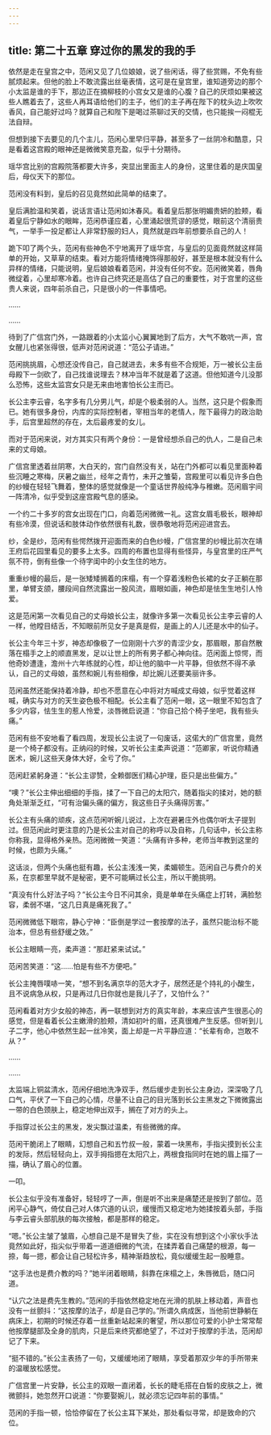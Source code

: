 ```yaml
---
---
---
```

title: 第二十五章 穿过你的黑发的我的手
---




依然是走在皇宫之中，范闲又见了几位娘娘，说了些闲话，得了些赏赐，不免有些腻烦起来。但他的脸上不敢流露出丝毫表情，这可是在皇宫里，谁知道旁边的那个小太监是谁的手下，那边正在摘柳枝的小宫女又是谁的心腹？自己的厌烦如果被这些人瞧着去了，这些人再耳语给他们的主子，他们的主子再在陛下的枕头边上吹吹香风，自己能好过吗？就算自己和陛下是喝过茶聊过天的交情，也只能挨一闷棍无法自辩。

但想到接下去要见的几个主儿，范闲心里早归平静，甚至多了一丝阴冷和酷意，只是看着这宫殿的眼神还是微微笑意充盈，似乎十分期待。

瑶华宫比别的宫殿院落都要大许多，突显出里面主人的身份，这里住着的是庆国皇后，母仪天下的那位。

范闲没有料到，皇后的召见竟然如此简单的结束了。

皇后满脸温和笑着，说话言语让范闲如沐春风。看着皇后那张明媚贵妍的脸颊，看着皇后宁静如水的眼眸，范闲恭谨应着，心里涌起很荒谬的感觉，眼前这个清丽贵气，一举手一投足都让人非常舒服的妇人，竟然就是四年前想要杀自己的人！

跪下叩了两个头，范闲有些神色不宁地离开了瑶华宫，与皇后的见面竟然就这样简单的开始，又草草的结束。看对方能将情绪掩饰得那般好，甚至是根本就没有什么异样的情绪，只能说明，皇后娘娘看着范闲，并没有任何不安。范闲微笑着，唇角微绽着，心里却寒冷着。也许自己终究还是高估了自己的重要性，对于宫里的这些贵人来说，四年前杀自己，只是很小的一件事情吧。

……

……

待到了广信宫门外，一路跟着的小太监小心翼翼地到了后方，大气不敢吭一声，宫女醒儿也紧张得很，低声对范闲说道：“范公子请进。”

范闲挑挑眉，心想还没传自己，自己就进去，未多有些不合规矩，万一被长公主岳母殿下一剑砍了，自己找谁说理去？林冲当年不就是着了这道。但他知道今儿没那么恐怖，这些太监宫女只是无来由地害怕长公主而已。

长公主李云睿，名字多有几分男儿气，却是个极柔弱的人。当然，这只是个假象而已。她有很多身份，内库的实际控制者，宰相当年的老情人，陛下最得力的政治助手，后宫里超然的存在，太后最疼爱的女儿。

而对于范闲来说，对方其实只有两个身份：一是曾经想杀自己的仇人，二是自己未来的丈母娘。

广信宫里透着丝阴寒，大白天的，宫门自然没有关，站在门外都可以看见里面种着些沉睡之寒梅，厌暑之幽兰，经年之青竹，未开之雏菊，宫殿里可以看见许多白色的纱幔在轻轻飞舞着，整体的感觉就像是一个童话世界般纯净与稚嫩。范闲眉宇间一阵清冷，似乎受到这座宫殿气息的感染。

一个约二十多岁的宫女出现在门口，向着范闲微微一礼。这宫女眉毛极长，眼神却有些冷漠，但说话和肢体动作依然很有礼数，很恭敬地将范闲迎进宫去。

纱，全是纱，范闲有些愕然拨开迎面而来的白色纱幔，广信宫里的纱幔比前次在靖王府后花园里看见的要多上太多。四周的布置也显得有些怪异，与皇宫里的庄严气氛不符，倒有些像一个待字闺中的小女生住的地方。

重重纱幔的最后，是一张矮矮搁着的床榻，有一个穿着浅粉色长裙的女子正躺在那里，单臂支颌，腰段间自然流露出一股风流，眉眼如画，神色却是怯生生地引人怜爱。

这是范闲第一次看见自己的丈母娘长公主，就像许多第一次看见长公主李云睿的人一样，他瞠目结舌，不知眼前所见女子是真是假，是画上的人儿还是水中的仙子。

长公主今年三十岁，神态却像极了一位刚刚十六岁的青涩少女，那眉眼，那自然散落在榻手之上的顺直黑发，足以让世上的所有男子都心神向往。范闲面上惊愕，而他奇妙遭逢，澹州十六年练就的心性，却让他的脑中一片平静，但依然不得不承认，自己的丈母娘，虽然和婉儿有些相像，却比婉儿还要美丽许多。

范闲虽然还能保持着冷静，却也不愿意在心中将对方喊成丈母娘，似乎觉着这样喊，确实与对方的天生姿色极不相配。长公主看了范闲一眼，这一眼里不知包含了多少内容，怯生生的惹人怜爱，淡唇微启说道：“你自己拾个椅子坐吧，我有些头痛。”

范闲有些不安地看了看四周，发现长公主说了一句废话，这偌大的广信宫里，竟然是一个椅子都没有。正纳闷的时候，又听长公主柔声说道：“范卿家，听说你精通医术，婉儿这些天身体大好，全亏了你。”

范闲赶紧躬身道：“长公主谬赞，全赖御医们精心护理，臣只是出些偏方。”

“噢？”长公主伸出细细的手指，揉了一下自己的太阳穴，随着指尖的揉对，她的额角处渐渐乏红，“可有治偏头痛的偏方，我这些日子头痛得厉害。”

长公主有头痛的顽疾，这点范闲听婉儿说过，上次在避暑庄外也偶尔听太子提到过。但范闲此时更注意的乃是长公主对自己的称呼以及自称，几句话中，长公主称你称我，显得格外亲热。范闲微微一笑道：“头痛有许多种，老师当年教到这里的时候，也颇为头痛。”

这话淡，但两个头痛也挺有趣，长公主浅浅一笑，柔媚顿生。范闲自己与费介的关系，在京都里早就不是秘密，更不可能瞒过长公主，所以干脆挑明。

“真没有什么好法子吗？”长公主今日不问其余，竟是单单在头痛症上打转，满脸愁容，柔弱不堪，“这几日真是痛死我了。”

范闲微微低下眼帘，静心宁神：“臣倒是学过一套按摩的法子，虽然只能治标不能治本，但总有些舒缓之效。”

长公主眼睛一亮，柔声道：“那赶紧来试试。”

范闲苦笑道：“这……怕是有些不方便吧。”

长公主掩唇噗哧一笑，“想不到名满京华的范大才子，居然还是个持礼的小酸生，且不说病急从权，只是再过几日你就也是我儿子了，又怕什么？”

范闲看着对方少女般的神态，再一联想到对方的真实年龄，本来应该产生很恶心的感觉，但是看着长公主嫩滑的脸颊，清如初叶的眉，还真很难产生反感。但听到儿子二字，他心中依然生起一丝冷笑，面上却是一片平静应道：“长辈有命，岂敢不从？”

……

……

太监端上铜盆清水，范闲仔细地洗净双手，然后缓步走到长公主身边，深深吸了几口气，平伏了一下自己的心情，尽量不让自己的目光落到长公主黑发之下微微露出一带的白色颈肤上，稳定地伸出双手，搁在了对方的头上。

手指穿过长公主的黑发，发尖飘过温柔，有些微微的痒。

范闲干脆闭上了眼睛，幻想自己和五竹叔一般，蒙着一块黑布，手指尖摸到长公主的发际，然后轻轻向上，双手拇指摁在太阳穴上，两根食指同时在她的眉上描了一描，确认了眉心的位置。

一叩。

长公主似乎没有准备好，轻轻哼了一声，倒是听不出来是痛楚还是按到了部位。范闲平心静气，倚仗自己对人体穴道的认识，缓慢而又稳定地为她揉按着头部，手指与李云睿头部肌肤的每次接触，都是那样的稳定。

“嗯。”长公主皱了皱眉，心想自己是不是冒失了些，实在没有想到这个小家伙手法竟然如此好，指尖似乎带着一道道细微的气流，在揉弄着自己痛楚的根源，每一捺，每一摁，都会让自己轻松许多，精神渐趋放松，竟似缓缓生起一股睡意。

“这手法也是费介教的吗？”她半闭着眼睛，斜靠在床榻之上，朱唇微启，随口问道。

“认穴之法是费先生教的。”范闲的手指依然稳定地在光滑的肌肤上移动着，声音也没有一丝颤抖：“这按摩的法子，却是自己学的。”所谓久病成医，当他前世静躺在病床上，初期的时候还存着一丝重新站起来的奢望，所以那位可爱的小护士常常帮他按摩腿部及全身的肌肉，只是后来终究都绝望了，不过对于按摩的手法，范闲却记了下来。

“挺不错的。”长公主表扬了一句，又缓缓地闭了眼睛，享受着那双少年的手所带来的温暖放松感觉。

广信宫里一片安静，长公主的双眼一直闭着，长长的睫毛搭在白皙的皮肤之上，微微颤抖，她忽然开口说道：“你要娶婉儿，就必须忘记四年前的事情。”

范闲的手指一顿，恰恰停留在了长公主耳下某处，那处看似寻常，却是致命的穴位。